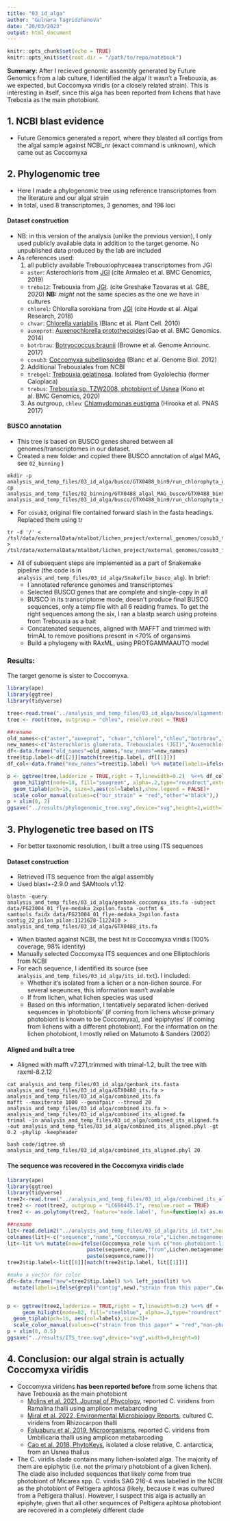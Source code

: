 ```yaml
---
title: "03_id_alga"
author: "Gulnara Tagridzhanova"
date: "20/03/2023"
output: html_document
---
```


```r
knitr::opts_chunk$set(echo = TRUE)
knitr::opts_knit$set(root.dir = "/path/to/repo/notebook")
```

**Summary:** After I recieved genomic assembly generated by Future Genomics from a lab culture, I identified the alga/ It wasn't a Trebouxia, as we expected, but Coccomyxa viridis (or a closely related strain). This is interesting in itself, since this alga has been reported from lichens that have Treboxia as the main photobiont.

## 1. NCBI blast evidence 
* Future Genomics generated a report, where they blasted all contigs from the algal sample against NCBI_nr (exact command is unknown), which came out as Coccomyxa


## 2. Phylogenomic tree
* Here I made a phylogenomic tree using reference transcriptomes from the literature and our algal strain
* In total, used 8 transcriptomes, 3 genomes, and 196 loci

#### Dataset construction
* NB: in this version of the analysis (unlike the previous version), I only used publicly available data in addition to the target genome. No unpublished data produced by the lab are included
* As references used:
  1. all publicly available Trebouxiophyceaea transcriptomes from JGI  
    * `aster`: Asterochloris from [JGI](https://phycocosm.jgi.doe.gov/Astpho2/Astpho2.home.html) (cite Armaleo et al. BMC Genomics, 2019)
    * `treba12`: Trebouxia from [JGI](https://phycocosm.jgi.doe.gov/TrebA12_1/TrebA12_1.home.html). (cite Greshake Tzovaras et al. GBE, 2020) **NB:** *might* not the same species as the one we have in cultures
    * `chlorel`: Chlorella sorokiana from [JGI](https://phycocosm.jgi.doe.gov/ChloDOE1412_1/ChloDOE1412_1.home.html) (cite Hovde et al. Algal Research, 2018)
    * `chvar`: [Chlorella variabilis](https://genome.jgi.doe.gov/portal/ChlNC64A_1/ChlNC64A_1.download.html) (Blanc et al. Plant Cell. 2010)
    * `auxeprot`: [Auxenochlorella protothecoides](https://phycocosm.jgi.doe.gov/Auxeprot1/Auxeprot1.home.html)(Gao et al. BMC Genomics. 2014)
    * `botrbrau`: [Botryococcus braunii](https://phycocosm.jgi.doe.gov/Botrbrau1/Botrbrau1.home.html) (Browne et al. Genome Announc. 2017)
    * `cosub3`: [Coccomyxa subellipsoidea](https://phycocosm.jgi.doe.gov/Cosub3/Cosub3.home.html) (Blanc et al. Genome Biol. 2012)
  2. Additional Trebouxiales from NCBI
    * `trebgel`: [Trebouxia gelatinosa](https://www.ncbi.nlm.nih.gov/data-hub/genome/GCA_000818905.1/). Isolated from Gyalolechia (former Caloplaca)
    * `trebus`: [Trebouxia sp. TZW2008, photobiont of Usnea](https://www.ncbi.nlm.nih.gov/data-hub/genome/GCA_002118135.1/) (Kono et al. BMC Genomics, 2020)
  3. As outgroup, `chleu`: [Chlamydomonas eustigma](https://phycocosm.jgi.doe.gov/Chleu1/Chleu1.home.html) (Hirooka et al. PNAS 2017)
  
#### BUSCO annotation
* This tree is based on BUSCO genes shared between all genomes/transcriptomes in our dataset. 
* Created a new folder and copied there BUSCO annotation of algal MAG, see `02_binning` )
```
mkdir -p analysis_and_temp_files/03_id_alga/busco/GTX0488_bin9/run_chlorophyta_odb10/
cp analysis_and_temp_files/02_binning/GTX0488_algal_MAG_busco/GTX0488_bin9/run_chlorophyta_odb10/full_table.tsv analysis_and_temp_files/03_id_alga/busco/GTX0488_bin9/run_chlorophyta_odb10/
```
* For `cosub3`, original file contained forward slash in the fasta headings. Replaced them using tr
```
tr -d '/' < /tsl/data/externalData/ntalbot/lichen_project/external_genomes/cosub3_transcripts.fasta  > /tsl/data/externalData/ntalbot/lichen_project/external_genomes/cosub3_fixed_transcripts.fasta 
```
* All of subsequent steps are implemented as a part of Snakemake pipeline (the code is in `analysis_and_temp_files/03_id_alga/Snakefile_busco_alg`). In brief:
  * I annotated reference genomes and transcriptomes
  * Selected BUSCO genes that are complete and single-copy in all 
  * BUSCO in its transcriptome mode, doesn't produce final BUSCO sequences, only a temp file with all 6 reading frames. To get the right sequences among the six, I ran a blastp search using proteins from Trebouxia as a bait
  * Concatenated sequences, aligned with MAFFT and trimmed with trimAL to remove positions present in <70% of organsims
  * Build a phylogeny with RAxML, using PROTGAMMAAUTO model

### Results:
The target genome is sister to Coccomyxa.

```r
library(ape)
library(ggtree)
library(tidyverse)

tree<-read.tree("../analysis_and_temp_files/03_id_alga/busco/alignments/RAxML_bestTree.raxml_tree")
tree <- root(tree, outgroup = "chleu", resolve.root = TRUE)

##rename
old_names<-c("aster","auxeprot", "chvar","chlorel","chleu","botrbrau","GTX0488_bi", "trebus","treba12","trebgel","cosub3_fix")   
new_names<-c("Asterochloris glomerata, Trebouxiales (JGI)","Auxenochlorella protothecoides, Chlorellales (JGI)","Chlorella variabilis, Chlorellales (JGI)","Chlorella sorokiana, Chlorellales (JGI)","Chlamydomonas eustigma, Chlorophyceae (JGI, Outgroup)","Botryococcus braunii, Elliptochloris clade (JGI)","Coccomyxa viridis NJT Lab Strain","Trebouxia  sp. TZW2008, Trebouxiales (NCBI)","Trebouxia A1-2, Trebouxiales (NCBI)","Trebouxia gelatinosa, Trebouxiales (NCBI)","Coccomyxa subellipsoidea, Elliptochloris clade (JGI)")
df<-data.frame("old_names"=old_names,"new_names"=new_names)
tree$tip.label<-df[[2]][match(tree$tip.label, df[[1]])]
df_col<-data.frame("new_names"=tree$tip.label) %>% mutate(labels=ifelse(new_names=="Coccomyxa viridis NJT Lab Strain","our_strain","other")) 

p <- ggtree(tree,ladderize = TRUE,right = T,linewidth=0.2)  %<+% df_col + 
  geom_hilight(node=18, fill="seagreen", alpha=.2,type="roundrect",extend=1)+
  geom_tiplab(pch=16, size=3,aes(col=labels),show.legend = FALSE)+
  scale_color_manual(values=c("our_strain" = "red","other"="black"),)
p + xlim(0, 2)
ggsave("../results/phylogenomic_tree.svg",device="svg",height=2,width=7)
```


## 3. Phylogenetic tree based on ITS
* For better taxonomic resolution, I built a tree using ITS sequences

#### Dataset construction
* Retrieved ITS sequence from the algal assembly
* Used blast+-2.9.0 and SAMtools v1.12
```
blastn -query analysis_and_temp_files/03_id_alga/genbank_coccomyxa_its.fa -subject data/FG23004_01_flye-medaka_2xpilon.fasta -outfmt 6
samtools faidx data/FG23004_01_flye-medaka_2xpilon.fasta contig_22_pilon_pilon:1121628-1122410 > analysis_and_temp_files/03_id_alga/GTX0488_its.fa

```
* When blasted against NCBI, the best hit is Coccomyxa viridis (100% coverage, 98% identity)
* Manually selected Coccomyxa ITS sequences and one Elliptochloris from NCBI
* For each sequence, I identified its source (see `analysis_and_temp_files/03_id_alga/its_id.txt`). I included:
  * Whether it's isolated from a lichen or a non-lichen source. For several seqeunces, this information wasn't available
  * If from lichen, what lichen species was used
  * Based on this information, I tentatively separated lichen-derived sequences in 'photobionts' (if coming from lichens whose primary photobiont is known to be Coccomyxa), and 'epiphytes' (if coming from lichens with a different photobiont). For the information on the lichen photobiont, I mostly relied on Matumoto & Sanders (2002)

#### Aligned and built a tree
* Aligned with mafft v7.271,trimmed with trimal-1.2, built the tree with raxml-8.2.12
```
cat analysis_and_temp_files/03_id_alga/genbank_its.fasta analysis_and_temp_files/03_id_alga/GTX0488_its.fa > analysis_and_temp_files/03_id_alga/combined_its.fa
mafft --maxiterate 1000 --genafpair --thread 20 analysis_and_temp_files/03_id_alga/combined_its.fa > analysis_and_temp_files/03_id_alga/combined_its_aligned.fa
trimal -in analysis_and_temp_files/03_id_alga/combined_its_aligned.fa -out analysis_and_temp_files/03_id_alga/combined_its_aligned.phyl -gt 0.2 -phylip -keepheader

bash code/iqtree.sh analysis_and_temp_files/03_id_alga/combined_its_aligned.phyl 20
```
#### The sequence was recovered in the Coccomyxa viridis clade
```r
library(ape)
library(ggtree)
library(tidyverse)
tree2<-read.tree("../analysis_and_temp_files/03_id_alga/combined_its_aligned.phyl.contree")
tree2 <- root(tree2, outgroup = "LC660445.1", resolve.root = TRUE)
tree2 <- as.polytomy(tree2, feature='node.label', fun=function(x) as.numeric(x) < 70)

##rename
lit<-read.delim2("../analysis_and_temp_files/03_id_alga/its_id.txt",header=F)
colnames(lit)<-c("sequence","name","Coccomyxa_role","Lichen.metagenomes","Photobiont","note","link")
lit<-lit %>% mutate(new=ifelse(Coccomyxa_role %in% c("non-photobiont-lichen","photobiont"),
                          paste(sequence,name,"from",Lichen.metagenomes),
                          paste(sequence,name)))
tree2$tip.label<-lit[[8]][match(tree2$tip.label, lit[[1]])]

#make a vector for color
df<-data.frame("new"=tree2$tip.label) %>% left_join(lit) %>% 
  mutate(labels=ifelse(grepl("contig",new),"strain from this paper",Coccomyxa_role))


p <- ggtree(tree2,ladderize = TRUE,right = T,linewidth=0.2) %<+% df + 
     geom_hilight(node=82, fill="steelblue", alpha=.2,type="roundrect",extend=0.32)+
  geom_tiplab(pch=16, aes(col=labels),size=3)+
  scale_color_manual(values=c("strain from this paper" = "red","non-photobiont-lichen"= "#d55e00", "photobiont" = "#009e73","unknown"="#696969","non-lichen"="black"))+theme(legend.text=element_text(size=4),legend.title=element_blank())
p + xlim(0, 0.5)
ggsave("../results/ITS_tree.svg",device="svg",width=9,height=9)
```


## 4. Conclusion: our algal strain is actually Coccomyxa viridis
* Coccomyxa viridens **has been reported before** from some lichens that have Trebouxia as the main photobiont
  * [Molins et al. 2021, Journal of Phycology](https://onlinelibrary.wiley.com/doi/full/10.1111/jpy.13140), reported C. viridens from Ramalina thalli using amplicon metabarcoding
  * [Miral et al. 2022, Environmental Microbiology Reports](https://ami-journals.onlinelibrary.wiley.com/doi/full/10.1111/1758-2229.13105), cultured C. viridens from Rhizocarpon thalli
  * [Faluaburu et al. 2019, Microorganisms](https://www.mdpi.com/2076-2607/7/7/203), reported C. viridens from Umbilicaria thalli using amplicon metabarcoding
  * [Cao et al. 2018, PhytoKeys](https://www.ncbi.nlm.nih.gov/pmc/articles/PMC5966503/), isolated a close relative, C. antarctica, from an Usnea thallus
* The C. viridis clade contains many lichen-isolated alga. The majority of them are epiphytic (i.e. not the primary photobiont of a given lichen). The clade also included sequences that likely come from true photobiont of Micarea spp. C. viridis SAG 216-4 was labelled in the NCBI as the photobiont of Peltigera aphtosa (likely, because it was cultured from a Peltigera thallus). However, I suspect this alga is actually an epiphyte, given that all other sequences of Peltigera aphtosa photobiont are recovered in a completely different clade 



